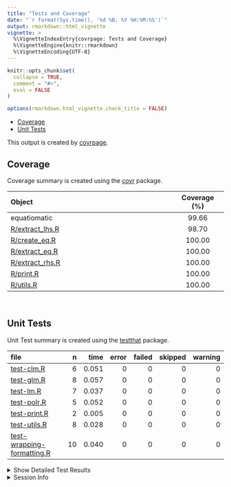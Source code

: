 ```yaml
---
title: "Tests and Coverage"
date: "`r format(Sys.time(), '%d %B, %Y %H:%M:%S')`"
output: rmarkdown::html_vignette
vignette: >
  %\VignetteIndexEntry{covrpage: Tests and Coverage}
  %\VignetteEngine{knitr::rmarkdown}
  %\VignetteEncoding{UTF-8}
---
```

  
```r
knitr::opts_chunk$set(
  collapse = TRUE,
  comment = "#>",
  eval = FALSE
)

options(rmarkdown.html_vignette.check_title = FALSE)
```

<!--- Placeholder for tests/README.md Do Not Edit--->
  - [Coverage](#coverage)
  - [Unit Tests](#unit-tests)

This output is created by
[covrpage](https://github.com/yonicd/covrpage).

## Coverage

Coverage summary is created using the
[covr](https://github.com/r-lib/covr) package.

| Object                                 | Coverage (%) |
| :------------------------------------- | :----------: |
| equatiomatic                           |    99.66     |
| [R/extract\_lhs.R](https://github.com/datalorax/equatiomatic/blob/master/R/extract_lhs.R) |    98.70     |
| [R/create\_eq.R](https://github.com/datalorax/equatiomatic/blob/master/R/create_eq.R)     |    100.00    |
| [R/extract\_eq.R](https://github.com/datalorax/equatiomatic/blob/master/R/extract_eq.R)   |    100.00    |
| [R/extract\_rhs.R](https://github.com/datalorax/equatiomatic/blob/master/R/extract_rhs.R) |    100.00    |
| [R/print.R](https://github.com/datalorax/equatiomatic/blob/master/R/print.R)              |    100.00    |
| [R/utils.R](https://github.com/datalorax/equatiomatic/blob/master/R/utils.R)              |    100.00    |

<br>

## Unit Tests

Unit Test summary is created using the
[testthat](https://github.com/r-lib/testthat) package.

| file                                                              |  n |  time | error | failed | skipped | warning |
| :---------------------------------------------------------------- | -: | ----: | ----: | -----: | ------: | ------: |
| [test-clm.R](https://github.com/datalorax/equatiomatic/blob/master/tests/testthat/test-clm.R)                                 |  6 | 0.051 |     0 |      0 |       0 |       0 |
| [test-glm.R](https://github.com/datalorax/equatiomatic/blob/master/tests/testthat/test-glm.R)                                 |  8 | 0.057 |     0 |      0 |       0 |       0 |
| [test-lm.R](https://github.com/datalorax/equatiomatic/blob/master/tests/testthat/test-lm.R)                                   |  7 | 0.037 |     0 |      0 |       0 |       0 |
| [test-polr.R](https://github.com/datalorax/equatiomatic/blob/master/tests/testthat/test-polr.R)                               |  5 | 0.052 |     0 |      0 |       0 |       0 |
| [test-print.R](https://github.com/datalorax/equatiomatic/blob/master/tests/testthat/test-print.R)                             |  2 | 0.005 |     0 |      0 |       0 |       0 |
| [test-utils.R](https://github.com/datalorax/equatiomatic/blob/master/tests/testthat/test-utils.R)                             |  8 | 0.028 |     0 |      0 |       0 |       0 |
| [test-wrapping-formatting.R](https://github.com/datalorax/equatiomatic/blob/master/tests/testthat/test-wrapping-formatting.R) | 10 | 0.040 |     0 |      0 |       0 |       0 |

<details closed>

<summary> Show Detailed Test Results </summary>

| file                                                                      | context                 | test                              | status | n |  time |
| :------------------------------------------------------------------------ | :---------------------- | :-------------------------------- | :----- | -: | ----: |
| [test-clm.R](https://github.com/datalorax/equatiomatic/blob/master/tests/testthat/test-clm.R#L46_L47)                                 | CLMs                    | Ordered models with clm work      | PASS   | 5 | 0.039 |
| [test-clm.R](https://github.com/datalorax/equatiomatic/blob/master/tests/testthat/test-clm.R#L79)                                     | CLMs                    | Unsupported CLMs create a message | PASS   | 1 | 0.012 |
| [test-glm.R](https://github.com/datalorax/equatiomatic/blob/master/tests/testthat/test-glm.R#L16_L17)                                 | GLMs                    | Logistic regression works         | PASS   | 1 | 0.009 |
| [test-glm.R](https://github.com/datalorax/equatiomatic/blob/master/tests/testthat/test-glm.R#L33_L34)                                 | GLMs                    | Probit regression works           | PASS   | 2 | 0.013 |
| [test-glm.R](https://github.com/datalorax/equatiomatic/blob/master/tests/testthat/test-glm.R#L49)                                     | GLMs                    | Unsupported GLMs create a message | PASS   | 1 | 0.007 |
| [test-glm.R](https://github.com/datalorax/equatiomatic/blob/master/tests/testthat/test-glm.R#L78_L79)                                 | GLMs                    | Distribution-based equations work | PASS   | 3 | 0.019 |
| [test-glm.R](https://github.com/datalorax/equatiomatic/blob/master/tests/testthat/test-glm.R#L107)                                    | GLMs                    | Weights work                      | PASS   | 1 | 0.009 |
| [test-lm.R](https://github.com/datalorax/equatiomatic/blob/master/tests/testthat/test-lm.R#L11_L12)                                   | Linear models           | Simple lm models work             | PASS   | 3 | 0.016 |
| [test-lm.R](https://github.com/datalorax/equatiomatic/blob/master/tests/testthat/test-lm.R#L32_L33)                                   | Linear models           | Interactions work                 | PASS   | 2 | 0.011 |
| [test-lm.R](https://github.com/datalorax/equatiomatic/blob/master/tests/testthat/test-lm.R#L48_L49)                                   | Linear models           | Custom Greek works                | PASS   | 2 | 0.010 |
| [test-polr.R](https://github.com/datalorax/equatiomatic/blob/master/tests/testthat/test-polr.R#L44_L45)                               | polr                    | Ordered logistic regression works | PASS   | 5 | 0.052 |
| [test-print.R](https://github.com/datalorax/equatiomatic/blob/master/tests/testthat/test-print.R#L11_L12)                             | Printing                | Equation is printed correctly     | PASS   | 2 | 0.005 |
| [test-utils.R](https://github.com/datalorax/equatiomatic/blob/master/tests/testthat/test-utils.R#L9_L11)                              | Utility functions       | Strict mapply\_\* functions work  | PASS   | 8 | 0.028 |
| [test-wrapping-formatting.R](https://github.com/datalorax/equatiomatic/blob/master/tests/testthat/test-wrapping-formatting.R#L8_L9)   | Wrapping and formatting | Coefficient digits work correctly | PASS   | 2 | 0.010 |
| [test-wrapping-formatting.R](https://github.com/datalorax/equatiomatic/blob/master/tests/testthat/test-wrapping-formatting.R#L26_L27) | Wrapping and formatting | Wrapping works correctly          | PASS   | 8 | 0.030 |

</details>

<details>

<summary> Session Info </summary>

| Field    | Value                             |
| :------- | :-------------------------------- |
| Version  | R version 4.0.2 (2020-06-22)      |
| Platform | x86\_64-apple-darwin17.0 (64-bit) |
| Running  | macOS Catalina 10.15.6            |
| Language | en\_US                            |
| Timezone | America/Los\_Angeles              |

| Package  | Version |
| :------- | :------ |
| testthat | 2.3.2   |
| covr     | 3.5.0   |
| covrpage | 0.0.71  |

</details>

<!--- Final Status : pass --->
